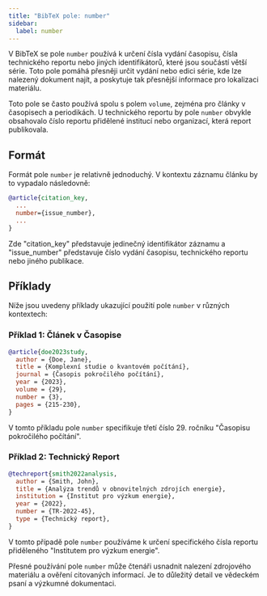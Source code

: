 ```yaml
---
title: "BibTeX pole: number"
sidebar:
  label: number
---
```



V BibTeX se pole `number` používá k určení čísla vydání časopisu, čísla technického reportu nebo jiných identifikátorů, které jsou součástí větší série. Toto pole pomáhá přesněji určit vydání nebo edici série, kde lze nalezený dokument najít, a poskytuje tak přesnější informace pro lokalizaci materiálu.

<CiteDrive />

Toto pole se často používá spolu s polem `volume`, zejména pro články v časopisech a periodikách. U technického reportu by pole `number` obvykle obsahovalo číslo reportu přidělené institucí nebo organizací, která report publikovala.

## Formát

Formát pole `number` je relativně jednoduchý. V kontextu záznamu článku by to vypadalo následovně:

```bibtex
@article{citation_key,
  ...
  number={issue_number},
  ...
}
```

Zde "citation_key" představuje jedinečný identifikátor záznamu a "issue_number" představuje číslo vydání časopisu, technického reportu nebo jiného publikace.

## Příklady

Níže jsou uvedeny příklady ukazující použití pole `number` v různých kontextech:

### Příklad 1: Článek v Časopise

```bibtex
@article{doe2023study,
  author = {Doe, Jane},
  title = {Komplexní studie o kvantovém počítání},
  journal = {Časopis pokročilého počítání},
  year = {2023},
  volume = {29},
  number = {3},
  pages = {215-230},
}
```

V tomto příkladu pole `number` specifikuje třetí číslo 29. ročníku "Časopisu pokročilého počítání".

### Příklad 2: Technický Report

```bibtex
@techreport{smith2022analysis,
  author = {Smith, John},
  title = {Analýza trendů v obnovitelných zdrojích energie},
  institution = {Institut pro výzkum energie},
  year = {2022},
  number = {TR-2022-45},
  type = {Technický report},
}
```

V tomto případě pole `number` používáme k určení specifického čísla reportu přiděleného "Institutem pro výzkum energie".

Přesné používání pole `number` může čtenáři usnadnit nalezení zdrojového materiálu a ověření citovaných informací. Je to důležitý detail ve vědeckém psaní a výzkumné dokumentaci.
